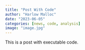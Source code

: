 ```yaml
---
title: "Post With Code"
author: "Harlow Malloc"
date: "2023-06-05"
categories: [news, code, analysis]
image: "image.jpg"
---
```


This is a post with executable code.
